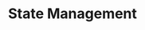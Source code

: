 ---
title: State Management
description: "Learn how to manage state in Flitter."
tags: ["State Management", "Concepts"]

nav_group: "Concepts"
nav_group_order: 2
nav_order: 2
nav_title: "State Management"
---
